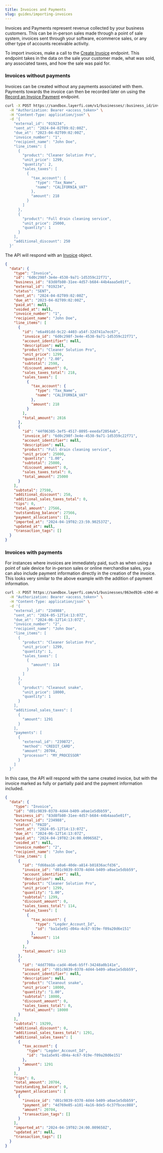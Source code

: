 ```yaml
---
title: Invoices and Payments
slug: guides/importing-invoices
---
```



Invoices and Payments represent revenue collected by your business customers. This can be in-person sales made through a point of sale system, invoices sent through your software, ecommerce sales, or any other type of accounts receivable activity.

To import invoices, make a call to the [Create Invoice](../api-reference/create-invoice-payments-from-batch.mdx) endpoint. This endpoint takes in the data on the sale your customer made, what was sold, any associated taxes, and how the sale was paid for.

### Invoices without payments
Invoices can be created without any payments associated with them. Payments towards the invoice can then be recorded later on using the [Record an Invoice Payment](../api-reference/create-invoice-payments-from-batch.mdx) endpoint.


```bash Request
curl -X POST https://sandbox.layerfi.com/v1/businesses/:business_id/invoices \
  -H "Authorization: Bearer <access_token>" \
  -H "Content-Type: application/json" \
  -d '{
    "external_id": "019234",
    "sent_at": "2024-04-02T09:02:00Z",
    "due_at": "2023-04-02T09:02:00Z",
    "invoice_number": "1",
    "recipient_name": "John Doe",
    "line_items": [
      {
        "product": "Cleaner Solution Pro",
        "unit_price": 1299,
        "quantity": 2,
        "sales_taxes": [
          {
            "tax_account": {
              "type": "Tax_Name",
              "name": "CALIFORNIA_VAT"
            },
            "amount": 218
          }
        ]
      },
      {
        "product": "Full drain cleaning service",
        "unit_price": 25000,
        "quantity": 1
      }
    ],
    "additional_discount": 250
  }'
```

The API will respond with an [Invoice](../api-reference/invoice.mdx) object.

```json Response
{
  "data": {
    "type": "Invoice",
    "id": "6d0c298f-3e4e-4538-9a71-1d5359c22f71",
    "business_id": "83d8fb80-31ee-4d57-b684-44b4aaa5e01f",
    "external_id": "019234",
    "status": "SENT",
    "sent_at": "2024-04-02T09:02:00Z",
    "due_at": "2023-04-02T09:02:00Z",
    "paid_at": null,
    "voided_at": null,
    "invoice_number": "1",
    "recipient_name": "John Doe",
    "line_items": [
      {
        "id": "e6a491dd-9c22-4403-a54f-32d741a7ec67",
        "invoice_id": "6d0c298f-3e4e-4538-9a71-1d5359c22f71",
        "account_identifier": null,
        "description": null,
        "product": "Cleaner Solution Pro",
        "unit_price": 1299,
        "quantity": "2.00",
        "subtotal": 2598,
        "discount_amount": 0,
        "sales_taxes_total": 218,
        "sales_taxes": [
          {
            "tax_account": {
              "type": "Tax_Name",
              "name": "CALIFORNIA_VAT"
            },
            "amount": 218
          }
        ],
        "total_amount": 2816
      },
      {
        "id": "44f06385-3ef5-4517-8095-eeedaf2054ab",
        "invoice_id": "6d0c298f-3e4e-4538-9a71-1d5359c22f71",
        "account_identifier": null,
        "description": null,
        "product": "Full drain cleaning service",
        "unit_price": 25000,
        "quantity": "1.00",
        "subtotal": 25000,
        "discount_amount": 0,
        "sales_taxes_total": 0,
        "total_amount": 25000
      }
    ],
    "subtotal": 27598,
    "additional_discount": 250,
    "additional_sales_taxes_total": 0,
    "tips": 0,
    "total_amount": 27566,
    "outstanding_balance": 27566,
    "payment_allocations": [],
    "imported_at": "2024-04-19T02:23:59.902537Z",
    "updated_at": null,
    "transaction_tags": []
  }
}
```

### Invoices with payments
For instances where invoices are immediately paid, such as when using a point of sale device for in-person sales or online merchandise sales, you can also include payment information directly in the creation of the invoice. This looks very similar to the above example with the addition of payment information.

```bash Request
curl -X POST https://sandbox.layerfi.com/v1/businesses/863ed926-e30d-40f4-8e7e-b0d5387ce4fb/invoices \
  -H "Authorization: Bearer <access_token>" \
  -H "Content-Type: application/json" \
  -d '{
    "external_id": "234988",
    "sent_at": "2024-05-12T14:13:07Z",
    "due_at": "2024-06-12T14:13:07Z",
    "invoice_number": "2",
    "recipient_name": "John Doe",
    "line_items": [
      {
        "product": "Cleaner Solution Pro",
        "unit_price": 1299,
        "quantity": 1,
        "sales_taxes": [
          {
            "amount": 114
          }
        ]
      },
      {
        "product": "Cleanout snake",
        "unit_price": 18000,
        "quantity": 1
      }
    ],
    "additional_sales_taxes": [
      {
        "amount": 1291
      }
    ],
    "payments": [
      {
        "external_id": "239872",
        "method": "CREDIT_CARD",
        "amount": 20704,
        "processor": "MY_PROCESSOR"
      }
    ]
  }'
```

In this case, the API will respond with the same created invoice, but with the invoice marked as fully or partially paid and the payment information included.

```json Response
{
  "data": {
    "type": "Invoice",
    "id": "d01c9839-0378-4d44-b409-a0ae1e5dbb59",
    "business_id": "83d8fb80-31ee-4d57-b684-44b4aaa5e01f",
    "external_id": "234988",
    "status": "PAID",
    "sent_at": "2024-05-12T14:13:07Z",
    "due_at": "2024-06-12T14:13:07Z",
    "paid_at": "2024-04-19T02:24:00.009658Z",
    "voided_at": null,
    "invoice_number": "2",
    "recipient_name": "John Doe",
    "line_items": [
      {
        "id": "fd60aa16-a0a6-40de-a814-b01836acfd36",
        "invoice_id": "d01c9839-0378-4d44-b409-a0ae1e5dbb59",
        "account_identifier": null,
        "description": null,
        "product": "Cleaner Solution Pro",
        "unit_price": 1299,
        "quantity": "1.00",
        "subtotal": 1299,
        "discount_amount": 0,
        "sales_taxes_total": 114,
        "sales_taxes": [
          {
            "tax_account": {
              "type": "Legder_Account_Id",
              "id": "ba1a5e91-d04a-4c67-919e-f09a20d6e151"
            },
            "amount": 114
          }
        ],
        "total_amount": 1413
      },
      {
        "id": "4dd7708a-cad4-46e6-b5ff-34248a0b141e",
        "invoice_id": "d01c9839-0378-4d44-b409-a0ae1e5dbb59",
        "account_identifier": null,
        "description": null,
        "product": "Cleanout snake",
        "unit_price": 18000,
        "quantity": "1.00",
        "subtotal": 18000,
        "discount_amount": 0,
        "sales_taxes_total": 0,
        "total_amount": 18000
      }
    ],
    "subtotal": 19299,
    "additional_discount": 0,
    "additional_sales_taxes_total": 1291,
    "additional_sales_taxes": [
      {
        "tax_account": {
          "type": "Legder_Account_Id",
          "id": "ba1a5e91-d04a-4c67-919e-f09a20d6e151"
        },
        "amount": 1291
      }
    ],
    "tips": 0,
    "total_amount": 20704,
    "outstanding_balance": 0,
    "payment_allocations": [
      {
        "invoice_id": "d01c9839-0378-4d44-b409-a0ae1e5dbb59",
        "payment_id": "4d769e05-a101-4a16-8de5-6c37fbcec088",
        "amount": 20704,
        "transaction_tags": []
      }
    ],
    "imported_at": "2024-04-19T02:24:00.009658Z",
    "updated_at": null,
    "transaction_tags": []
  }
}
```
